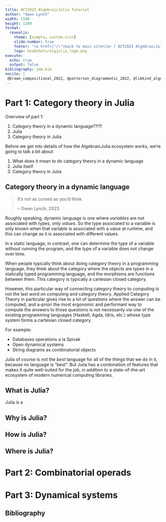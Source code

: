 ```yaml
---
title: ACT2023 AlgebraicJulia Tutorial
author: "Owen Lynch"
width: 1500
height: 1200
format:
  revealjs:
    theme: [simple, custom.scss]
    slide-number: true
    footer: "<a href=\"/\">back to main site</a> | ACT2023 AlgebraicJulia Tutorial"
    logo: headshots/algjulia_logo.png
execute:
  echo: true
  output: false
bibliography: jmm.bib
nocite: |
 @brown_compositional_2022, @patterson_diagrammatic_2022, @libkind_algebraic_2022, @patterson_categorical_2022, @libkind_operadic_2022, @halter_compositional_2020, @vagner_algebras_2015, @baez_structured_2020
---
```


# Part 1: Category theory in Julia

Overview of part 1:

1. Category theory in a dynamic language??!?!
2. Julia
3. Category theory in Julia

:::{.notes}
Before we get into details of how the AlgebraicJulia ecosystem works, we're going to talk a bit about

1. What does it mean to do category theory in a dynamic language
2. Julia itself
3. Category theory in Julia
:::

## Category theory in a dynamic language

> It's not as cursed as you'd think.
>
> -- Owen Lynch, 2023

:::{.notes}
Roughly speaking, dynamic language is one where *variables* are not associated with types, only *values*. So the type associated to a variable is only known when that variable is associated with a value at runtime, and this can change as it is associated with different values.

In a static language, in contrast, one can determine the type of a variable without running the program, and the type of a variable does not change over time.

When people typically think about doing category theory in a programming language, they think about the category where the objects are types in a statically typed programming language, and the morphisms are functions between them. This category is typically a cartesian closed category.

However, this particular way of connecting category theory to computing is not the last word on computing and category theory. Applied Category Theory in particular gives rise to a lot of questions where the answer can be computed, and a-priori the most ergonomic and performant way to compute the answers to those questions is not necessarily via one of the existing programming languages (Haskell, Agda, Idris, etc.) whose type system forms a cartesian closed category.

For example:

- Databases operations a la Spivak
- Open dynamical systems
- String diagrams as combinatorial objects

Julia of course is not the *best* language for all of the things that we do in it, because no language is "best". But Julia has a combination of features that makes it quite well-suited for the job, in addition to a state-of-the-art ecosystem of modern numerical computing libraries.
:::

## What is Julia?

Julia is a 

## Why is Julia?

## How is Julia?

## Where is Julia?

# Part 2: Combinatorial operads

# Part 3: Dynamical systems

## Bibliography
